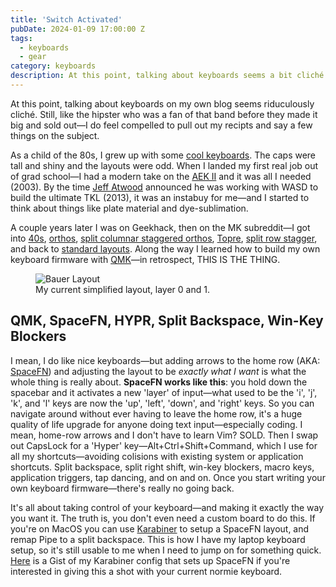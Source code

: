 ```yaml
---
title: 'Switch Activated'
pubDate: 2024-01-09 17:00:00 Z
tags:
  - keyboards
  - gear
category: keyboards
description: At this point, talking about keyboards seems a bit cliché. Still, like the hipster who was a fan of that band before they made it big and sold out—I do feel compelled to pull out my recipts and say a few things on the subject. As a child of the 80s, I grew up with some [cool keyboards](https://deskthority.net/wiki/Radio_Shack_TRS-80_Model_I). The caps were tall and shiny, the layouts were odd, and the cases were loud and full of echo.
---
```



At this point, talking about keyboards on my own blog seems riduculously cliché. Still, like the hipster who was a fan of that band before they made it big and sold out—I do feel compelled to pull out my recipts and say a few things on the subject.

As a child of the 80s, I grew up with some [cool keyboards](https://deskthority.net/wiki/Radio_Shack_TRS-80_Model_I). The caps were tall and shiny and the layouts were odd. When I landed my first real job out of grad school—I had a modern take on the [AEK II](https://deskthority.net/wiki/Matias_Tactile_Pro) and it was all I needed (2003). By the time [Jeff Atwood](https://blog.codinghorror.com/the-code-keyboard/) announced he was working with WASD to build the ultimate TKL (2013), it was an instabuy for me—and I started to think about things like plate material and dye-sublimation.

A couple years later I was on Geekhack, then on the MK subreddit—I got into [40s](https://trashman.wiki/keyboards/kumo), [orthos](https://olkb.com/), [split columnar staggered orthos](https://imkulio.com/), [Topre](https://hhkeyboard.us/), [split row stagger](https://www.primekb.com/products/meridian-r3), and back to [standard layouts](https://omnitype.com/pages/bauer-lite). Along the way I learned how to build my own keyboard firmware with [QMK](https://github.com/qmk/qmk_firmware)—in retrospect, THIS IS THE THING.

<figure>
  <Image src={BauerLayout} alt="Bauer Layout" infersize/>
  <figcaption>My current simplified layout, layer 0 and 1.</figcaption>
</figure>

## QMK, SpaceFN, HYPR, Split Backspace, Win-Key Blockers

I mean, I do like nice keyboards—but adding arrows to the home row (AKA: [SpaceFN](https://geekhack.org/index.php?topic=51069.0)) and adjusting the layout to be _exactly what I want_ is what the whole thing is really about. **SpaceFN works like this**: you hold down the spacebar and it activates a new 'layer' of input—what used to be the 'i', 'j', 'k', and 'l' keys are now the 'up', 'left', 'down', and 'right' keys. So you can navigate around without ever having to leave the home row, it's a huge quality of life upgrade for anyone doing text input—especially coding. I mean, home-row arrows and I don't have to learn Vim? SOLD. Then I swap out CapsLock for a 'Hyper' key—Alt+Ctrl+Shift+Command, which I use for all my shortcuts—avoiding colisions with existing system or application shortcuts. Split backspace, split right shift, win-key blockers, macro keys, application triggers, tap dancing, and on and on. Once you start writing your own keyboard firmware—there's really no going back.

It's all about taking control of your keyboard—and making it exactly the way you want it. The truth is, you don't even need a custom board to do this. If you're on MacOS you can use [Karabiner](https://karabiner-elements.pqrs.org/) to setup a SpaceFN layout, and remap Pipe to a split backspace. This is how I have my laptop keyboard setup, so it's still usable to me when I need to jump on for something quick. [Here](https://gist.github.com/BryanSchuetz/5bfff4ae061505d01f4d54b6ec0e966a) is a Gist of my Karabiner config that sets up SpaceFN if you're interested in giving this a shot with your current normie keyboard.

<Gallery client="load"/>
